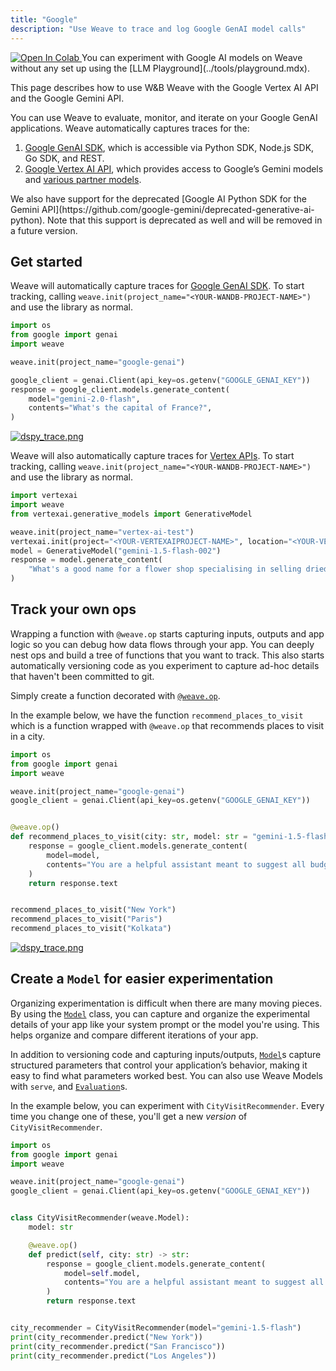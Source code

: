 ```yaml
---
title: "Google"
description: "Use Weave to trace and log Google GenAI model calls"
---
```


<a target="_blank" href="https://github.com/wandb/examples/blob/master/weave/docs/quickstart_google.ipynb">
  <img src="https://colab.research.google.com/assets/colab-badge.svg" alt="Open In Colab"/>
</a>

<Note>
You can experiment with Google AI models on Weave without any set up using the [LLM Playground](../tools/playground.mdx).
</Note>

This page describes how to use W&B Weave with the Google Vertex AI API and the Google Gemini API.

You can use Weave to evaluate, monitor, and iterate on your Google GenAI applications. Weave automatically captures traces for the:

1. [Google GenAI SDK](https://github.com/googleapis/python-genai), which is accessible via Python SDK, Node.js SDK, Go SDK, and REST.
2. [Google Vertex AI API](https://cloud.google.com/vertex-ai/docs), which provides access to Google’s Gemini models and [various partner models](https://cloud.google.com/vertex-ai/generative-ai/docs/partner-models/use-partner-models).

<Note>
We also have support for the deprecated [Google AI Python SDK for the Gemini API](https://github.com/google-gemini/deprecated-generative-ai-python). Note that this support is deprecated as well and will be removed in a future version.
</Note>

## Get started

Weave will automatically capture traces for [Google GenAI SDK](https://github.com/googleapis/python-genai). To start tracking, calling `weave.init(project_name="<YOUR-WANDB-PROJECT-NAME>")` and use the library as normal.

```python lines
import os
from google import genai
import weave

weave.init(project_name="google-genai")

google_client = genai.Client(api_key=os.getenv("GOOGLE_GENAI_KEY"))
response = google_client.models.generate_content(
    model="gemini-2.0-flash",
    contents="What's the capital of France?",
)
```

[![dspy_trace.png](/weave/guides/integrations/imgs/google-genai-trace.png)](https://wandb.ai/geekyrakshit/google-genai/weave/traces)

Weave will also automatically capture traces for [Vertex APIs](https://github.com/googleapis/python-aiplatform/tree/main/vertexai/generative_models). To start tracking, calling `weave.init(project_name="<YOUR-WANDB-PROJECT-NAME>")` and use the library as normal.

```python lines
import vertexai
import weave
from vertexai.generative_models import GenerativeModel

weave.init(project_name="vertex-ai-test")
vertexai.init(project="<YOUR-VERTEXAIPROJECT-NAME>", location="<YOUR-VERTEXAI-PROJECT-LOCATION>")
model = GenerativeModel("gemini-1.5-flash-002")
response = model.generate_content(
    "What's a good name for a flower shop specialising in selling dried flower bouquets?"
)
```

## Track your own ops

Wrapping a function with `@weave.op` starts capturing inputs, outputs and app logic so you can debug how data flows through your app. You can deeply nest ops and build a tree of functions that you want to track. This also starts automatically versioning code as you experiment to capture ad-hoc details that haven't been committed to git.

Simply create a function decorated with [`@weave.op`](/weave/guides/tracking/ops).

In the example below, we have the function `recommend_places_to_visit` which is a function wrapped with `@weave.op` that recommends places to visit in a city.

```python lines
import os
from google import genai
import weave

weave.init(project_name="google-genai")
google_client = genai.Client(api_key=os.getenv("GOOGLE_GENAI_KEY"))


@weave.op()
def recommend_places_to_visit(city: str, model: str = "gemini-1.5-flash"):
    response = google_client.models.generate_content(
        model=model,
        contents="You are a helpful assistant meant to suggest all budget-friendly places to visit in a city",
    )
    return response.text


recommend_places_to_visit("New York")
recommend_places_to_visit("Paris")
recommend_places_to_visit("Kolkata")
```

[![dspy_trace.png](/weave/guides/integrations/imgs/google-genai-ops.png)](https://wandb.ai/geekyrakshit/google-genai/weave/traces)

## Create a `Model` for easier experimentation

Organizing experimentation is difficult when there are many moving pieces. By using the [`Model`](../core-types/models) class, you can capture and organize the experimental details of your app like your system prompt or the model you're using. This helps organize and compare different iterations of your app. 

In addition to versioning code and capturing inputs/outputs, [`Model`](../core-types/models)s capture structured parameters that control your application’s behavior, making it easy to find what parameters worked best. You can also use Weave Models with `serve`, and [`Evaluation`](../core-types/evaluations.mdx)s.

In the example below, you can experiment with `CityVisitRecommender`. Every time you change one of these, you'll get a new _version_ of `CityVisitRecommender`.

```python lines
import os
from google import genai
import weave

weave.init(project_name="google-genai")
google_client = genai.Client(api_key=os.getenv("GOOGLE_GENAI_KEY"))


class CityVisitRecommender(weave.Model):
    model: str

    @weave.op()
    def predict(self, city: str) -> str:
        response = google_client.models.generate_content(
            model=self.model,
            contents="You are a helpful assistant meant to suggest all budget-friendly places to visit in a city",
        )
        return response.text


city_recommender = CityVisitRecommender(model="gemini-1.5-flash")
print(city_recommender.predict("New York"))
print(city_recommender.predict("San Francisco"))
print(city_recommender.predict("Los Angeles"))
```
